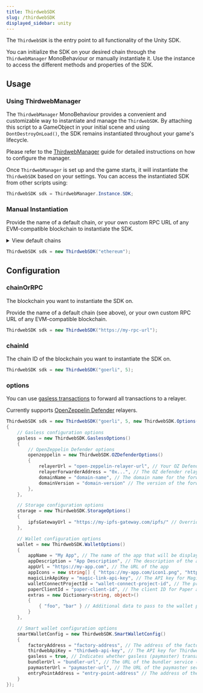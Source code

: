 ```yaml
---
title: ThirdwebSDK
slug: /thirdwebSDK
displayed_sidebar: unity
---
```


The `ThirdwebSDK` is the entry point to all functionality of the Unity SDK.

You can initialize the SDK on your desired chain through the `ThirdwebManager` MonoBehaviour or manually instantiate it. Use the instance to access the different methods and properties of the SDK.

## Usage

### Using ThirdwebManager

The `ThirdwebManager` MonoBehaviour provides a convenient and customizable way to instantiate and manage the `ThirdwebSDK`. By attaching this script to a GameObject in your initial scene and using `DontDestroyOnLoad()`, the SDK remains instantiated throughout your game's lifecycle.

Please refer to the [ThirdwebManager](/unity/thirdwebmanager) guide for detailed instructions on how to configure the manager.

Once `ThirdwebManager` is set up and the game starts, it will instantiate the `ThirdwebSDK` based on your settings. You can access the instantiated SDK from other scripts using:

```csharp
ThirdwebSDK sdk = ThirdwebManager.Instance.SDK;
```

### Manual Instantiation

Provide the name of a default chain, or your own custom RPC URL of any EVM-compatible blockchain to instantiate the SDK.

<details>
  <summary>View default chains</summary>
  <div>
    <ul>
      <li>
        <b>Ethereum</b>: <code>"ethereum"</code>
      </li>
      <li>
        <b>Goerli</b>: <code>"goerli"</code>
      </li>
      <li>
        <b>Polygon</b>: <code>"polygon"</code>
      </li>
      <li>
        <b>Mumbai</b>: <code>"mumbai"</code>
      </li>
      <li>
        <b>Arbitrum One</b>: <code>"arbitrum"</code>
      </li>
      <li>
        <b>Arbitrum Goerli</b>: <code>"arbitrum-goerli"</code>
      </li>
      <li>
        <b>Optimism</b>: <code>"optimism"</code>
      </li>
      <li>
        <b>Optimism Goerli Testnet</b>: <code>"optimism-goerli"</code>
      </li>
      <li>
        <b>Binance SmartChain</b>: <code>"binance"</code>
      </li>
      <li>
        <b>Binance SmartChain Testnet</b>: <code>"binance-testnet"</code>
      </li>
      <li>
        <b>Fantom Opera</b>: <code>"fantom"</code>
      </li>
      <li>
        <b>Fantom Testnet</b>: <code>"fantom-testnet"</code>
      </li>
      <li>
        <b>Avalanche C Chain</b>: <code>"avalanche-fuji"</code>
      </li>
      <li>
        <b>Avalanche Fuji Testnet</b>: <code>"avalanche-fuji-testnet"</code>
      </li>
    </ul>
  </div>
</details>

```csharp
ThirdwebSDK sdk = new ThirdwebSDK("ethereum");
```

## Configuration

### chainOrRPC

The blockchain you want to instantiate the SDK on.

Provide the name of a default chain (see above), or your own custom RPC URL of any EVM-compatible blockchain.

```csharp
ThirdwebSDK sdk = new ThirdwebSDK("https://my-rpc-url");
```

### chainId

The chain ID of the blockchain you want to instantiate the SDK on.

```csharp
ThirdwebSDK sdk = new ThirdwebSDK("goerli", 5);
```

### options

You can use [gasless transactions](/glossary/gasless-transactions) to forward all transactions to a relayer.

Currently supports [OpenZeppelin Defender](https://blog.thirdweb.com/guides/setup-gasless-transactions/) relayers.

```csharp
ThirdwebSDK sdk = new ThirdwebSDK("goerli", 5, new ThirdwebSDK.Options()
{
    // Gasless configuration options
    gasless = new ThirdwebSDK.GaslessOptions()
    {
        // OpenZeppelin Defender options
        openzeppelin = new ThirdwebSDK.OZDefenderOptions()
        {
            relayerUrl = "open-zeppelin-relayer-url", // Your OZ Defender relayer URL
            relayerForwarderAddress = "0x...", // The OZ defender relayer address
            domainName = "domain-name", // The domain name for the forwarder
            domainVersion = "domain-version" // The version of the forwarder domain
        },
    },

    // Storage configuration options
    storage = new ThirdwebSDK.StorageOptions()
    {
        ipfsGatewayUrl = "https://my-ipfs-gateway.com/ipfs/" // Override the default IPFS gateway URL
    },

    // Wallet configuration options
    wallet = new ThirdwebSDK.WalletOptions()
    {
        appName = "My App", // The name of the app that will be displayed in different wallet providers
        appDescription = "App Description", // The description of the app
        appUrl = "https://my-app.com", // The URL of the app
        appIcons = new string[] { "https://my-app.com/icon1.png", "https://my-app.com/icon2.png" }, // An array of URLs for app icons
        magicLinkApiKey = "magic-link-api-key", // The API key for Magic Link authentication
        walletConnectProjectId = "wallet-connect-project-id", // The project ID for WalletConnect authentication
        paperClientId = "paper-client-id", // The client ID for Paper authentication
        extras = new Dictionary<string, object>()
        {
            { "foo", "bar" } // Additional data to pass to the wallet provider
        }
    },

    // Smart wallet configuration options
    smartWalletConfig = new ThirdwebSDK.SmartWalletConfig()
    {
        factoryAddress = "factory-address", // The address of the factory contract for smart wallets
        thirdwebApiKey = "thirdweb-api-key", // The API key for Thirdweb services
        gasless = true, // Indicates whether gasless (paymaster) transactions are enabled
        bundlerUrl = "bundler-url", // The URL of the bundler service (optional)
        paymasterUrl = "paymaster-url", // The URL of the paymaster service (optional)
        entryPointAddress = "entry-point-address" // The address of the entry point contract (optional)
    }
});
```
